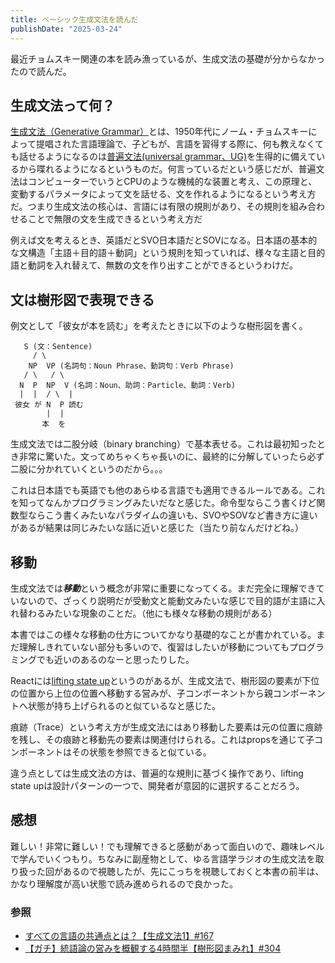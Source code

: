 ```yaml
---
title: ベーシック生成文法を読んだ
publishDate: "2025-03-24"
---
```



<LinkCardMarkdown url="https://www.shin-yo-sha.co.jp/book/b634104.html" />


最近チョムスキー関連の本を読み漁っているが、生成文法の基礎が分からなかったので読んだ。


## 生成文法って何？
[生成文法（Generative Grammar）](https://ja.wikipedia.org/wiki/%E7%94%9F%E6%88%90%E6%96%87%E6%B3%95)とは、1950年代にノーム・チョムスキーによって提唱された言語理論で、子どもが、言語を習得する際に、何も教えなくても話せるようになるのは[普遍文法(universal grammar、UG)](https://ja.wikipedia.org/wiki/%E6%99%AE%E9%81%8D%E6%96%87%E6%B3%95)を生得的に備えているから喋れるようになるというものだ。何言っているだという感じだが、普遍文法はコンピューターでいうとCPUのような機械的な装置と考え、この原理と、変動するパラメータによって文を話せる、文を作れるようになるという考え方だ。つまり生成文法の核心は、言語には有限の規則があり、その規則を組み合わせることで無限の文を生成できるという考え方だ

例えば文を考えるとき、英語だとSVO日本語だとSOVになる。日本語の基本的な文構造「主語＋目的語＋動詞」という規則を知っていれば、様々な主語と目的語と動詞を入れ替えて、無数の文を作り出すことができるというわけだ。

## 文は樹形図で表現できる

例文として「彼女が本を読む」を考えたときに以下のような樹形図を書く。

```
   S (文：Sentence)
     / \
    NP  VP (名詞句：Noun Phrase、動詞句：Verb Phrase)
   / \   / \
  N  P  NP  V (名詞：Noun、助詞：Particle、動詞：Verb)
  |  |  / \  |
 彼女 が N  P 読む
        |  |
       本  を
```

生成文法では二股分岐（binary branching）で基本表せる。これは最初知ったとき非常に驚いた。文ってめちゃくちゃ長いのに、最終的に分解していったら必ず二股に分かれていくというのだから。。。

これは日本語でも英語でも他のあらゆる言語でも適用できるルールである。これを知ってなんかプログラミングみたいだなと感じた。命令型ならこう書くけど関数型ならこう書くみたいなパラダイムの違いも、SVOやSOVなど書き方に違いがあるが結果は同じみたいな話に近いと感じた（当たり前なんだけどね。）


## 移動

生成文法では***移動***という概念が非常に重要になってくる。まだ完全に理解できていないので、ざっくり説明だが受動文と能動文みたいな感じで目的語が主語に入れ替わるみたいな現象のことだ。（他にも様々な移動の規則がある）

本書ではこの様々な移動の仕方についてかなり基礎的なことが書かれている。まだ理解しきれていない部分も多いので、復習はしたいが移動についてもプログラミングでも近いのあるのなーと思ったりした。

Reactには[lifting state up](https://react.dev/learn/sharing-state-between-components#lifting-state-up-by-example)というのがあるが、生成文法で、樹形図の要素が下位の位置から上位の位置へ移動する営みが、子コンポーネントから親コンポーネントへ状態が持ち上げられるのと似ているなと感じた。

痕跡（Trace）という考え方が生成文法にはあり移動した要素は元の位置に痕跡を残し、その痕跡と移動先の要素は関連付けられる。これはpropsを通じて子コンポーネントはその状態を参照できると似ている。

違う点としては生成文法の方は、普遍的な規則に基づく操作であり、lifting state upは設計パターンの一つで、開発者が意図的に選択することだろう。


## 感想

難しい！非常に難しい！でも理解できると感動があって面白いので、趣味レベルで学んでいくつもり。ちなみに副産物として、ゆる言語学ラジオの生成文法を取り扱った回があるので視聴したが、先にこっちを視聴しておくと本書の前半は、かなり理解度が高い状態で読み進められるので良かった。

### 参照
- [すべての言語の共通点とは？【生成文法1】#167](https://youtu.be/E49cMz_QwO8?si=ET_EzY2X1bwrtO4X)
- [【ガチ】統語論の営みを概観する4時間半【樹形図まみれ】#304](https://youtu.be/UkI4XeiNsAU?si=cA9dS_nJquKCC9Zs)
